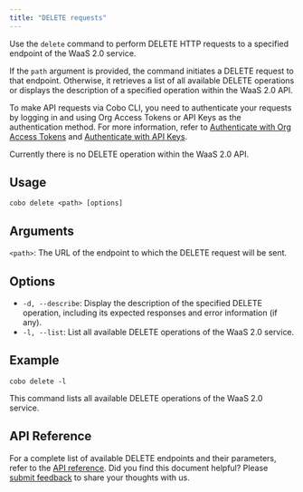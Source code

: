 ```yaml
---
title: "DELETE requests"
---
```


Use the `delete` command to perform DELETE HTTP requests to a specified endpoint of the WaaS 2.0 service. 

If the `path` argument is provided, the command initiates a DELETE request to that endpoint. Otherwise, it retrieves a list of all available DELETE operations or displays the description of a specified operation within the WaaS 2.0 API.

<Note>To make API requests via Cobo CLI, you need to authenticate your requests by logging in and using Org Access Tokens or API Keys as the authentication method. For more information, refer to [Authenticate with Org Access Tokens](/v2/developer-tools/cobo-cli/login-and-authentication#authenticate-with-org-access-tokens) and [Authenticate with API Keys](/v2/developer-tools/cobo-cli/login-and-authentication#authenticate-with-api-keys).</Note>

<Note>Currently there is no DELETE operation within the WaaS 2.0 API.</Note>

## Usage

```shell
cobo delete <path> [options]
```

## Arguments
`<path>`: The URL of the endpoint to which the DELETE request will be sent.

## Options

- `-d, --describe`: Display the description of the specified DELETE operation, including its expected responses and error information (if any).
- `-l, --list`: List all available DELETE operations of the WaaS 2.0 service.

## Example

```shell
cobo delete -l
```

This command lists all available DELETE operations of the WaaS 2.0 service.

## API Reference

For a complete list of available DELETE endpoints and their parameters, refer to the [API reference](/v2/api-references).
<Tip>Did you find this document helpful? Please [submit feedback](https://forms.zohopublic.com/cobo/form/DocumentFeedbackForm/formperma/QvLOhxJv1_JMsJ-1dleZ8Itb_7rzN-LtgvsDdxosoVI) to share your thoughts with us.</Tip>